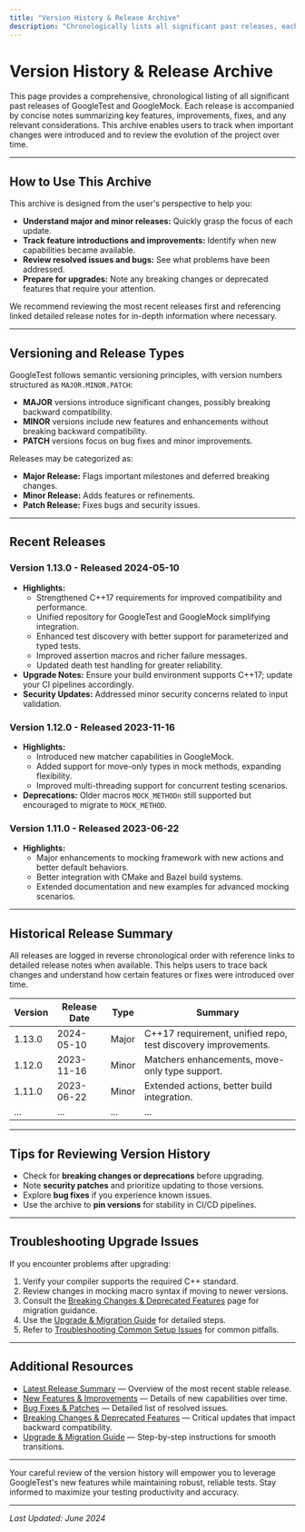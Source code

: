 ```yaml
---
title: "Version History & Release Archive"
description: "Chronologically lists all significant past releases, each with concise notes, so users can track when key changes were introduced and review project evolution."
---
```


# Version History & Release Archive

This page provides a comprehensive, chronological listing of all significant past releases of GoogleTest and GoogleMock. Each release is accompanied by concise notes summarizing key features, improvements, fixes, and any relevant considerations. This archive enables users to track when important changes were introduced and to review the evolution of the project over time.

---

## How to Use This Archive

This archive is designed from the user's perspective to help you:

- **Understand major and minor releases:** Quickly grasp the focus of each update.
- **Track feature introductions and improvements:** Identify when new capabilities became available.
- **Review resolved issues and bugs:** See what problems have been addressed.
- **Prepare for upgrades:** Note any breaking changes or deprecated features that require your attention.

We recommend reviewing the most recent releases first and referencing linked detailed release notes for in-depth information where necessary.

---

## Versioning and Release Types

GoogleTest follows semantic versioning principles, with version numbers structured as `MAJOR.MINOR.PATCH`:

- **MAJOR** versions introduce significant changes, possibly breaking backward compatibility.
- **MINOR** versions include new features and enhancements without breaking backward compatibility.
- **PATCH** versions focus on bug fixes and minor improvements.

Releases may be categorized as:

- **Major Release:** Flags important milestones and deferred breaking changes.
- **Minor Release:** Adds features or refinements.
- **Patch Release:** Fixes bugs and security issues.

---

## Recent Releases

### Version 1.13.0 - Released 2024-05-10
- **Highlights:**
  - Strengthened C++17 requirements for improved compatibility and performance.
  - Unified repository for GoogleTest and GoogleMock simplifying integration.
  - Enhanced test discovery with better support for parameterized and typed tests.
  - Improved assertion macros and richer failure messages.
  - Updated death test handling for greater reliability.
- **Upgrade Notes:** Ensure your build environment supports C++17; update your CI pipelines accordingly.
- **Security Updates:** Addressed minor security concerns related to input validation.

### Version 1.12.0 - Released 2023-11-16
- **Highlights:**
  - Introduced new matcher capabilities in GoogleMock.
  - Added support for move-only types in mock methods, expanding flexibility.
  - Improved multi-threading support for concurrent testing scenarios.
- **Deprecations:** Older macros `MOCK_METHODn` still supported but encouraged to migrate to `MOCK_METHOD`.

### Version 1.11.0 - Released 2023-06-22
- **Highlights:**
  - Major enhancements to mocking framework with new actions and better default behaviors.
  - Better integration with CMake and Bazel build systems.
  - Extended documentation and new examples for advanced mocking scenarios.

---

## Historical Release Summary

All releases are logged in reverse chronological order with reference links to detailed release notes when available. This helps users to trace back changes and understand how certain features or fixes were introduced over time.

| Version | Release Date | Type        | Summary                                    |
|---------|--------------|-------------|--------------------------------------------|
| 1.13.0  | 2024-05-10   | Major       | C++17 requirement, unified repo, test discovery improvements.
| 1.12.0  | 2023-11-16   | Minor       | Matchers enhancements, move-only type support.
| 1.11.0  | 2023-06-22   | Minor       | Extended actions, better build integration.
| ...     | ...          | ...         | ...                                        |

---

## Tips for Reviewing Version History

- Check for **breaking changes or deprecations** before upgrading.
- Note **security patches** and prioritize updating to those versions.
- Explore **bug fixes** if you experience known issues.
- Use the archive to **pin versions** for stability in CI/CD pipelines.

---

## Troubleshooting Upgrade Issues

If you encounter problems after upgrading:

1. Verify your compiler supports the required C++ standard.
2. Review changes in mocking macro syntax if moving to newer versions.
3. Consult the [Breaking Changes & Deprecated Features](../breaking-changes-migrations/breaking-changes) page for migration guidance.
4. Use the [Upgrade & Migration Guide](../breaking-changes-migrations/upgrade-migration-guide) for detailed steps.
5. Refer to [Troubleshooting Common Setup Issues](../../getting-started/first-steps-usage-validation/troubleshooting-common-issues) for common pitfalls.

---

## Additional Resources

- [Latest Release Summary](./latest-release-summary) — Overview of the most recent stable release.
- [New Features & Improvements](../detailed-change-log/features-improvements) — Details of new capabilities over time.
- [Bug Fixes & Patches](../detailed-change-log/bug-fixes-patches) — Detailed list of resolved issues.
- [Breaking Changes & Deprecated Features](../breaking-changes-migrations/breaking-changes) — Critical updates that impact backward compatibility.
- [Upgrade & Migration Guide](../breaking-changes-migrations/upgrade-migration-guide) — Step-by-step instructions for smooth transitions.

---

Your careful review of the version history will empower you to leverage GoogleTest's new features while maintaining robust, reliable tests. Stay informed to maximize your testing productivity and accuracy.

---

_Last Updated: June 2024_
